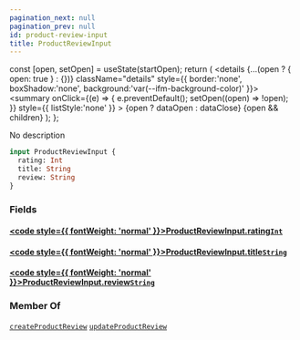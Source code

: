 ```yaml
---
pagination_next: null
pagination_prev: null
id: product-review-input
title: ProductReviewInput
---
```









  const [open, setOpen] = useState(startOpen);
  return (
    <details {...(open ? { open: true } : {})} className="details" style={{ border:'none', boxShadow:'none', background:'var(--ifm-background-color)' }}>
      <summary
        onClick={(e) => {
          e.preventDefault();
          setOpen((open) => !open);
        }}
        style={{ listStyle:'none' }}
      >
      {open ? dataOpen : dataClose}
      </summary>
      {open && children}
    </details>
  );
};








No description


```graphql
input ProductReviewInput {
  rating: Int
  title: String
  review: String
}
```




### Fields

#### [<code style={{ fontWeight: 'normal' }}>ProductReviewInput.<b>rating</b></code>](#)<Bullet />[`Int`](/schema/types/scalars/int.mdx) <Badge class="badge badge--secondary" text="scalar"/> 



#### [<code style={{ fontWeight: 'normal' }}>ProductReviewInput.<b>title</b></code>](#)<Bullet />[`String`](/schema/types/scalars/string.mdx) <Badge class="badge badge--secondary" text="scalar"/> 



#### [<code style={{ fontWeight: 'normal' }}>ProductReviewInput.<b>review</b></code>](#)<Bullet />[`String`](/schema/types/scalars/string.mdx) <Badge class="badge badge--secondary" text="scalar"/> 







### Member Of

[`createProductReview`](/schema/operations/mutations/create-product-review.mdx)  <Badge class="badge badge--secondary" text="mutation"/><Bullet />[`updateProductReview`](/schema/operations/mutations/update-product-review.mdx)  <Badge class="badge badge--secondary" text="mutation"/>


